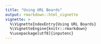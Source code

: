 ```yaml
---
title: "Using URL Boards"
output: rmarkdown::html_vignette
vignette: >
  %\VignetteIndexEntry{Using URL Boards}
  %\VignetteEngine{knitr::rmarkdown}
  %\usepackage[utf8]{inputenc}
---
```

 

